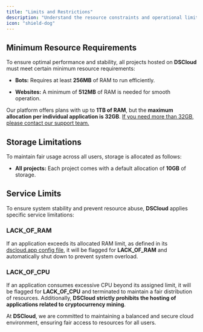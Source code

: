 ```yaml
---
title: "Limits and Restrictions"
description: "Understand the resource constraints and operational limits of the DSCloud platform."
icon: "shield-dog"
---
```


## Minimum Resource Requirements

To ensure optimal performance and stability, all projects hosted on **DSCloud** must meet certain minimum resource requirements:

* **Bots:** Requires at least **256MB** of RAM to run efficiently.

* **Websites:** A minimum of **512MB** of RAM is needed for smooth operation.

Our platform offers plans with up to **1TB of RAM**, but the **maximum allocation per individual application is 32GB**.
<ins>If you need more than 32GB, please contact our support team.</ins>

## Storage Limitations

To maintain fair usage across all users, storage is allocated as follows:

* **All projects:** Each project comes with a default allocation of **10GB** of storage.

## Service Limits

To ensure system stability and prevent resource abuse, **DSCloud** applies specific service limitations:

### LACK\_OF\_RAM

If an application exceeds its allocated RAM limit, as defined in its [dscloud.app config file](../getting-started/config-file), it will be flagged for **LACK\_OF\_RAM** and automatically shut down to prevent system overload.

### LACK\_OF\_CPU

If an application consumes excessive CPU beyond its assigned limit, it will be flagged for **LACK\_OF\_CPU** and terminated to maintain a fair distribution of resources.
Additionally, **DSCloud strictly prohibits the hosting of applications related to cryptocurrency mining**.

At **DSCloud**, we are committed to maintaining a balanced and secure cloud environment, ensuring fair access to resources for all users.